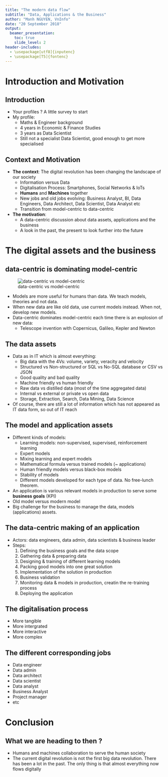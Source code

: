 ```yaml
---
title: "The modern data flow"
subtitle: "Data, Applications & the Business"
author: "Manh NGUYEN, VnInfo"
date: "20 September 2018"
output: 
  beamer_presentation:
    toc: true
    slide_level: 2
header-includes:
  - \usepackage[utf8]{inputenc}
  - \usepackage[T5]{fontenc}
---
```


# Introduction and Motivation 
## Introduction 

* Your profiles ? A little survey to start
* My profile: 
    - Maths & Engineer background 
    - 4 years in Economic & Finance Studies 
    - 3 years as Data Scientist 
    - Still not a specialist Data Scientist, good enough to get more specialised

## Context and Motivation 

* **The context**: The digital revolution has been changing the landscape of our society
    - Information versus Data
    - Digitalisation Process: Smartphones, Social Networks & IoTs
    - **Humans** and **Machines** together
    - New jobs and old jobs evolving: Business Analyst, BI, Data Engineers, Data Architect, Data Scientist, Data Analyst etc
    - Transition from model-centric to data-centric 
* **The motivation**:
    - A data-centric discussion about data assets, applications and the business 
    - A look in the past, the present to look further into the future 
    
# The digital assets and the business 
## data-centric is dominating model-centric
![data-centric vs model-centric](./pngs/data_model.png)

* Models are more useful for humans than data. We teach models, theories and not data. 
* When new data are like old data, use current models instead. When not, develop new models. 
* Data-centric dominates model-centric each time there is an explosion of new data: 
    - Telescope invention with Copernicus, Galileo, Kepler and Newton

## The data assets

* Data as in IT which is almost everything:  
    - Big data with the 4Vs: volume, variety, veracity and velocity
    - Structured vs Non-structured or SQL vs No-SQL database or CSV vs JSON 
    - Good quality and bad quality 
    - Machine friendly vs human friendly
    - Raw data vs distilled data (most of the time aggregated data)
    - Internal vs external or private vs open data 
    - Storage, Extraction, Search, Data Mining, Data Science
* Of course, there are still a lot of information which has not appeared as IT data form, so out of IT reach 

## The model and application assets

* Different kinds of models: 
    - Learning models: non-supervised, supervised, reinforcement learning 
    - Expert models
    - Mixing learning and expert models 
    - Mathematical formula versus trained models (~ applications)
    - Human friendly models versus black-box models 
    - Stability of models
    - Different models developed for each type of data. No free-lunch theorem. 
* An application is various relevant models in production to serve some **business goals** (KPI)
* Old model versus modern model 
* Big challenge for the business to manage the data, models (applications) assets. 

## The data-centric making of an application

* Actors: data engineers, data admin, data scientists & business leader 
* Steps: 
    1. Defining the business goals and the data scope 
    2. Gathering data & preparing data 
    3. Designing & training of different learning models 
    4. Packing good models into one great solution 
    5. Implementation of the solution in production
    6. Business validation
    7. Monitoring data & models in production, creatin the re-training process 
    8. Deploying the application 


## The digitalisation process 

* More tangible 
* More intergrated 
* More interactive 
* More complex

## The different corresponding jobs 

* Data engineer 
* Data admin
* Data architect
* Data scientist
* Data analyst 
* Business Analyst 
* Project manager
* etc 

# Conclusion 
## What we are heading to then ? 

* Humans and machines collaboration to serve the human society
* The current digital revolution is not the first big data revolution. There has been a lot in the past. The only thing is that almost everything now flows digitally 

